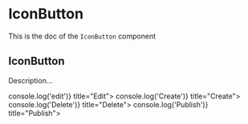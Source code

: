 <!--- IconButton.stories.mdx --->


<Meta
  title="Design System/Atoms/IconButton"
  component={IconButton}
/>

# IconButton

This is the doc of the `IconButton` component

## IconButton

Description...

<Canvas>
  <Story name="base">
    <Box padding={7}>
      <Grid inline cols="repeat(4, auto)" gap={1}>
        <IconButton onClick={() => console.log('edit')} title="Edit">
          <EditIcon />
        </IconButton>
        <IconButton onClick={() => console.log('Create')} title="Create">
          <AddIcon />
        </IconButton>
        <IconButton onClick={() => console.log('Delete')} title="Delete">
          <DeleteIcon />
        </IconButton>
        <IconButton onClick={() => console.log('Publish')} title="Publish">
          <PublishIcon />
        </IconButton>
      </Grid>
    </Box>
  </Story>
</Canvas>
